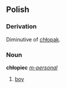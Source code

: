 ==Polish==
===Derivation===
Diminutive of [[chłopak]].

===Noun===
'''chłopiec''' ''[[Appendix:Polish personal masculine noun declension|m-personal]]''
# [[boy]]